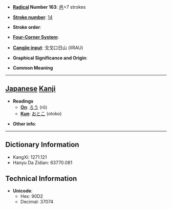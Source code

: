 * '''[[Wiktionary:Chinese radical index| Radical]] Number 163''': [[Wiktionary:Chinese radical index 邑|邑]]+7 strokes

* '''[[Wiktionary:Chinese total strokes index|Stroke number]]''': [[Wiktionary:Chinese total strokes index 14|14]]

* '''Stroke order''': 

* '''[[Wiktionary:Chinese four corner index|Four-Corner System]]''': 

* '''[[Wiktionary:Chinese Cangjie index|Cangjie input]]''': 戈戈口日山 (IIRAU)

* '''Graphical Significance and Origin''': 

* '''Common Meaning'''

----

== [[Japanese]] [[Kanji]] ==

* '''Readings'''
** '''[[On]]''': [[ろう]] (rō)
** '''[[Kun]]''': [[おとこ]] (otoko)

* '''Other info''':  

----

== Dictionary Information ==

* KangXi: 1271.121
* Hanyu Da Zidian: 63770.081

== Technical Information ==

* '''Unicode''':
** Hex: 90D2
** Decimal: 37074